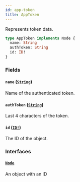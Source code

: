 ```yaml
---
id: app-token
title: AppToken
---
```


Represents token data.

```graphql
type AppToken implements Node {
  name: String
  authToken: String
  id: ID!
}
```

### Fields

#### `name` ([`String`](/docs/developer/api-reference/scalars/string))

Name of the authenticated token.

#### `authToken` ([`String`](/docs/developer/api-reference/scalars/string))

Last 4 characters of the token.

#### `id` ([`ID!`](/docs/developer/api-reference/scalars/id))

The ID of the object.

### Interfaces

#### [`Node`](/docs/developer/api-reference/interfaces/node)

An object with an ID
